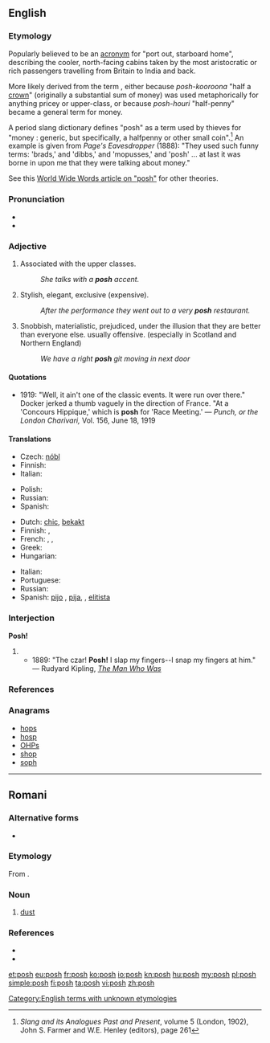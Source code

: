 {{also|Posh}}
==English==

===Etymology===
{{unk.}}

Popularly believed to be an [[acronym]] for "port out, starboard home", describing the cooler, north-facing cabins taken by the most aristocratic or rich passengers travelling from Britain to India and back.

More likely derived from the {{etyl|rom}} term {{term|posh||half}}, either because ''posh-kooroona'' "half a [[crown]]" (originally a substantial sum of money) was used metaphorically for anything pricey or upper-class, or because ''posh-houri'' "half-penny" became a general term for money.

A period slang dictionary defines "posh" as a term used by thieves for "money : generic, but specifically, a halfpenny or other small coin".<ref>''Slang and its Analogues Past and Present'', volume 5 (London, 1902), John S. Farmer and W.E. Henley (editors), page 261</ref> An example is given from ''Page's Eavesdropper'' (1888): "They used such funny terms: 'brads,' and 'dibbs,' and 'mopusses,' and 'posh' ... at last it was borne in upon me that they were talking about money."

See this [http://www.worldwidewords.org/qa/qa-pos1.htm World Wide Words article on "posh"] for other theories.

===Pronunciation===
* {{audio|en-uk-posh.ogg|Audio (UK)}}
* {{rhymes|ɒʃ}}

===Adjective===
{{en-adj|'''[[posher]]''' or '''more posh'''|'''[[poshest]]''' or '''most posh'''}}

# Associated with the upper classes.
#: ''She talks with a '''posh''' accent.''
# Stylish, elegant, exclusive (expensive).
#: ''After the performance they went out to a very '''posh''' restaurant.''
# Snobbish, materialistic, prejudiced, under the illusion that they are better than everyone else. usually offensive. (especially in Scotland and Northern England)
#: ''We have a right '''posh''' git moving in next door''

====Quotations====
* 1919: "Well, it ain't one of the classic events. It were run over there." Docker jerked a thumb vaguely in the direction of France. "At a 'Concours Hippique,' which is '''posh''' for 'Race Meeting.' &mdash; ''Punch, or the London Charivari,'' Vol. 156, June 18, 1919

====Translations====
{{trans-top|associated with the upper classes}}
* Czech: [[nóbl]]
* Finnish: {{t+|fi|yläluokkainen}}
* Italian: {{t+|it|lussuoso}}
{{trans-mid}}
* Polish: {{t-|pl|luksusowy}}
* Russian: {{t+|ru|аристократический|tr=aristokratíčeskij|sc=Cyrl}}
* Spanish: {{t+|es|pijo|m}}
{{trans-bottom}}

{{trans-top|stylish, elegant, exclusive}}
* Dutch: [[chic#Dutch|chic]], [[bekakt]] {{qualifier|pejorative}}
* Finnish: {{t-|fi|tyylikäs}}, {{t+|fi|upea}}
* French: {{t+|fr|chic|m|f}}, {{t+|fr|élégant|m}}, {{t+|fr|élégante|f}}
* Greek: {{t+|el|κυριλέ|m|f|n}}
* Hungarian: {{t-|hu|sikkes}}
{{trans-mid}}
* Italian: {{t+|it|elegante}}
* Portuguese: {{t+|pt|chique}}
* Russian: {{t+|ru|шикарный|tr=šikárnyj|sc=Cyrl}}
* Spanish: [[pijo]] {{m}}, [[pija]], {{f}}, [[elitista]] {{m|f}}
{{trans-bottom}}

===Interjection===
'''Posh!'''

# {{non-gloss definition|An exclamation expressing [[derision]].}}
#* 1889: "The czar! '''Posh!''' I slap my fingers--I snap my fingers at him." &mdash; Rudyard Kipling, [http://www.gutenberg.org/files/12732/12732.txt ''The Man Who Was'']

===References===
<references/>

===Anagrams===
* [[hops#English|hops]]
* [[hosp#English|hosp]]
* [[OHPs#English|OHPs]]
* [[shop#English|shop]]
* [[soph#English|soph]]

[[Category:English terms with unknown etymologies]]

----

==Romani==

===Alternative forms===
* {{l|rom|push}}

===Etymology===
From {{etyl|hy|rom}} {{term|փոշի||tr=pʿoši|lang=xcl}}.

===Noun===
{{head|rom|noun}}

# [[dust]]

===References===
* {{R:xcl:HAB|փոշի}}
* {{R:rom:Vaillant|pos’}}

[[et:posh]]
[[eu:posh]]
[[fr:posh]]
[[ko:posh]]
[[io:posh]]
[[kn:posh]]
[[hu:posh]]
[[my:posh]]
[[pl:posh]]
[[simple:posh]]
[[fi:posh]]
[[ta:posh]]
[[vi:posh]]
[[zh:posh]]